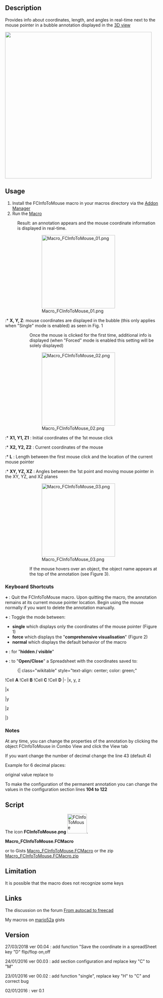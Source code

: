 <languages/>
<translate>

<!--T:1-->
{{Macro
|Name=Macro FCInfoToMouse
|Icon=FCInfoToMouse.png
|Description=Provides info about coordinates, length, and angles in real-time next to the mouse pointer.
|Author=Mario52
|Download=[https://wiki.freecad.org/images/1/10/FCInfoToMouse.png ToolBar Icon]
|Version=00.04
|Date=2018-03-27
}}

==Description== <!--T:36-->

<!--T:2-->
Provides info about coordinates, length, and angles in real-time next to the mouse pointer in a bubble annotation displayed in the [[3D_view|3D view]]

</translate>
{{Codeextralink|https://gist.githubusercontent.com/mario52a/974214c4b83beaa41495/raw/7789c1995dba2af74a14d549638267f7740c036c/Macro_FCInfoToMouse.FCMacro}}
<translate>

</translate>
[[File:Macro FCInfoToMouse 00.png|480px|]]
<translate>
<!--T:3-->
{{Caption|FCInfoToMouse macro in action}}

==Usage== <!--T:4-->

<!--T:35-->
# Install the FCInfoToMouse macro in your macros directory via the [[Std_AddonMgr|Addon Manager]]
# Run the [[Macros|Macro]] 
: Result: an annotation appears and the mouse coordinate information is displayed in real-time.

<!--T:5-->
::[[File:Macro FCInfoToMouse 01.png|240px]]
::{{Caption|Figure 1}}

<!--T:6-->
:* '''X, Y, Z''': mouse coordinates are displayed in the bubble (this only applies when "Single" mode is enabled) as seen in Fig. 1

<!--T:7-->
:: Once the mouse is clicked for the first time, additional info is displayed (when "Forced" mode is enabled this setting will be solely displayed)

<!--T:8-->
::[[File:Macro FCInfoToMouse 02.png|240px]]
::{{Caption|Figure 2}}

<!--T:9-->
:* '''X1, Y1, Z1''' : Initial coordinates of the 1st mouse click
:* '''X2, Y2, Z2''' : Current coordinates of the mouse
:* '''L''' : Length between the first mouse click and the location of the current mouse pointer
:* '''XY, YZ, XZ''' : Angles between the 1st point and moving mouse pointer in the XY, YZ, and XZ planes
</translate>
{{clear}}
<translate>

<!--T:11-->
::[[File:Macro FCInfoToMouse 03.png|240px]]
:{{Caption|Figure 3 - when mouse pointer is over an object, the name of the object will be displayed}}

<!--T:10-->
::If the mouse hovers over an object, the object name appears at the top of the annotation (see Figure 3).

</translate>
{{clear}}
<translate>

=== Keyboard Shortcuts === <!--T:12-->

<!--T:13-->
'''{{KEY|SHIFT}} + {{KEY|Q}}''': Quit the FCInfoToMouse macro. Upon quitting the macro, the annotation remains at its current mouse pointer location. Begin using the mouse normally if you want to delete the annotation manually.

<!--T:14-->
'''{{KEY|SHIFT}} + {{KEY|M}}''': Toggle the mode between: 
* '''single''' which displays only the coordinates of the mouse pointer (Figure 1) 
* '''force''' which displays the "'''comprehensive visualisation'''" (Figure 2)
* '''normal''' which displays the default behavior of the macro

<!--T:15-->
'''{{KEY|SHIFT}} + {{KEY|C}}''' : for "'''hidden / visible'''"

<!--T:31-->
'''{{KEY|SHIFT}} + {{KEY|D}}''' : to "'''Open/Close'''" a Spreadsheet with the coordinates saved to:

<!--T:32-->
:{| class="wikitable" style="text-align: center; color: green;"
!Cell '''A'''
!Cell '''B'''
!Cell '''C'''
!Cell '''D'''
|-
|x, y, z</td>
|x</td>
|y</td>
|z</td>
|}

=== Notes === <!--T:37-->

<!--T:24-->
At any time, you can change the properties of the annotation by clicking the object FCInfoToMouse in Combo View and click the View tab

<!--T:25-->
If you want change the number of decimal change the line 43 (default 4)

<!--T:26-->
Example for 6 decimal places:

<!--T:27-->
original value
{{Code|code=
global arrondi    ; arrondi    = 4
}}
replace to
{{Code|code=
global arrondi    ; arrondi    = 6
}}

<!--T:29-->
To make the configuration of the permanent annotation you can change the values in the configuration section lines '''104 to 122'''

</translate>
<translate>

==Script== <!--T:38-->

<!--T:16-->
The icon '''FCInfoToMouse.png''' [[File:FCInfoToMouse.png|64px|FCInfoToMouse]].

</translate>
'''Macro_FCInfoToMouse.FCMacro''' 

{{MacroCode|code=

# -*- coding: utf-8 -*-
"""
***************************************************************************
*   Copyright (c) 2016 <mario52>                                          *
*                                                                         *
*   This file is a supplement to the FreeCAD CAx development system.      *
*                                                                         *
*   This program is free software; you can redistribute it and/or modify  *
*   it under the terms of the GNU Lesser General Public License (LGPL)    *
*   as published by the Free Software Foundation; either version 2 of     *
*   the License, or (at your option) any later version.                   *
*   for detail see the LICENCE text file.                                 *
*                                                                         *
*   This software is distributed in the hope that it will be useful,      *
*   but WITHOUT ANY WARRANTY; without even the implied warranty of        *
*   MERCHANTABILITY or FITNESS FOR A PARTICULAR PURPOSE.  See the         *
*   GNU Library General Public License for more details.                  *
*                                                                         *
*   You should have received a copy of the GNU Library General Public     *
*   License along with this macro; if not, write to the Free Software     *
*   Foundation, Inc., 59 Temple Place, Suite 330, Boston, MA  02111-1307  *
*   USA                                                                   *
***************************************************************************
*           WARNING! All changes in this file will be lost and            *  
*                  may cause malfunction of the program                   *
***************************************************************************
"""
# https://forum.freecad.org/viewtopic.php?f=22&t=9215
# FCInfoToMouse

__title__   = "FCInfoToMouse"
__author__  = "Mario52"
__url__     = "https://wiki.freecad.org/Macro_FCInfoToMouse"
__version__ = "00.04"
__date__    = "27/03/2018"
#
import Draft, Part
import math,FreeCAD
from FreeCAD import Base
import time
App = FreeCAD

global arrondi    ; arrondi    = 4

global objectAnn  ; objectAnn  = "" 
global positionX1 ; positionX1 = 0.0
global positionY1 ; positionY1 = 0.0
global positionZ1 ; positionZ1 = 0.0
global force      ; force      = 0
global hidden     ; hidden     = 0
global coorBegin  ; coorBegin  = ""
global pas        ; pas        = 0

global spreadSheet; spreadSheet= 0
global compteur   ; compteur   = 0 
global spread     ; spread     = ""

from math import sqrt, pi, sin, cos, asin, acos, atan, atan2, degrees

def angle2(vecteur_x1,vecteur_y1,vecteur_x2,vecteur_y2,mode):   #tester getAngle ( Vector )
# calcul de l'inclinaison d'une ligne a partir de deux Vecteurs
# si "mode" = 1 alors affichage en degres sinon en radian
    try:
        deltaX = vecteur_x2 - vecteur_x1
        deltaY = vecteur_y2 - vecteur_y1
        if mode ==1:
            angle = degrees(atan2(float(deltaY),float(deltaX))) # degres  (mode = 1)
        else:
            angle = atan2(float(deltaY),float(deltaX))          # radian  (mode = 0)
        return round(angle,arrondi)
    except Exception:
        None

def sub(first, other): 
	"sub(Vector,Vector) - subtracts second vector from first one"
	if isinstance(first,FreeCAD.Vector) and isinstance(other,FreeCAD.Vector):
		return FreeCAD.Vector(first.x-other.x, first.y-other.y, first.z-other.z)

def length(first):
	"lengh(Vector) - gives vector length"
	if isinstance(first,FreeCAD.Vector):
		return math.sqrt(first.x*first.x + first.y*first.y + first.z*first.z)

def dist(first, other):
	"dist(Vector,Vector) - returns the distance between both points/vectors"
	if isinstance(first,FreeCAD.Vector) and isinstance(other,FreeCAD.Vector):
		return length(sub(first,other))

def codeColor(color):
    try:
        rgb = float((float(color)/255.0))
    except Exception:
        rgb = 0.0
    return rgb


doc = FreeCAD.ActiveDocument    
if doc == None:
    doc = FreeCAD.newDocument()

# for modify the configuration : line 104 to 122
# PS: if DisplayMode = "Line" and Frame = False the annotation is transparent
#
##### Configuration  Modify here # Begin #######################################
                                                                               #
#BackgroundColor :                                                             #
red_B           = 0.0                # 0.0 to 255.0                            #
green_B         = 84.0               # 0.0 to 255.0                            #
blue_B          = 255.0              # 0.0 to 255.0                            #
                                                                               #
displayMode     = "Line"             # "Line" or "Object"                      #
fontName        = "MS Shell Dlg 2"   # "MS Shell Dlg 2" for Windows            #
fontSize        = 8.0                # Font size                               #
frame           = False              # "False" or "True"                       #
justification   = "Left"             # "Left", "Right", "Center"               #
                                                                               #
#TextColor       :                                                             #
red_T           = 255.0              # 0.0 to 255.0                            #
green_T         = 255.0              # 0.0 to 255.0                            #
blue_T          = 255.0              # 0.0 to 255.0                            #
                                                                               #
##### Configuration  End End ###################################################

v=Gui.activeDocument().activeView()
objectAnn = App.ActiveDocument.addObject("App::AnnotationLabel","FCInfoToMouse")# create work annotation
objectAnn.LabelText=["Hello FreeCAD World"]

FreeCADGui.getDocument(doc.Name).getObject(objectAnn.Label).BackgroundColor = (codeColor(red_B),codeColor(green_B),codeColor(blue_B))   #
FreeCADGui.getDocument(doc.Name).getObject(objectAnn.Label).DisplayMode     = displayMode                                               #
FreeCADGui.getDocument(doc.Name).getObject(objectAnn.Label).FontName        = fontName                                                  #
FreeCADGui.getDocument(doc.Name).getObject(objectAnn.Label).FontSize        = fontSize                                                  #
FreeCADGui.getDocument(doc.Name).getObject(objectAnn.Label).Frame           = frame                                                     #
FreeCADGui.getDocument(doc.Name).getObject(objectAnn.Label).Justification   = justification                                             #
FreeCADGui.getDocument(doc.Name).getObject(objectAnn.Label).TextColor       = (codeColor(red_T),codeColor(green_T),codeColor(blue_T))   #

import os, sys, platform
global PolicePath;    PolicePath = ""

#if platform.system() == "Windows" :
#    PolicePath = "C:/Windows/Fonts/ARIAL.TTF"
#elif platform.system() == "Linux" :
#    PolicePath = "/usr/share/fonts/truetype/ubuntu-font-family/Ubuntu-M.ttf"
#elif platform.system() == "Darwin":
#    PolicePath = "/Library/Fonts/Arial.ttf"
#else:
#    PolicePath = "C:/Windows/Fonts/ARIAL.TTF"

p=FreeCAD.ParamGet("User parameter:BaseApp/Preferences/Mod/Draft")
PolicePath = p.GetString("FontFile")

class ViewObserver:
    def __init__(self, view):
       self.view = view

    def logPosition(self, info):
        global objectAnn
        global positionX1, positionY1, positionZ1
        global pas, arrondi
        global coorBegin
        global force
        global hidden
        global PolicePath
        global spreadSheet
        global compteur
        global spread

######## for testing key ############
#        try:                       #
#            print info["Key"]      #
#            print info["State"]    #
##            print ord(info["Key"]) #
#        except Exception:          #
#            None                   #
#####################################

        Button1 = 0

        try:
            if (info["Key"] == "Q") and (info["State"] == "DOWN"):                        # SHIFT + Q for quit
                v.removeEventCallback("SoEvent",c)                                        # close event observation
                FreeCAD.Console.PrintMessage( "End FCInfoToMouse" + "\n")
        except Exception:
            None

        try:
            if (info["Key"] == "M") and (info["State"] == "DOWN"):                        # SHIFT + M for force display
                if force == 0:
                    force = 1
                    FreeCAD.Console.PrintMessage( "Forced " + "\n")
                elif force == 1:
                    force = 2
                    FreeCAD.Console.PrintMessage( "Single " + "\n")
                elif force == 2:
                    force = 0
                    FreeCAD.Console.PrintMessage( "Normal " + "\n")
        except Exception:
            None

        try:
            if (info["Key"] == "C") and (info["State"] == "DOWN"):                        # SHIFT + C for hidden / visible annotation OK
                if hidden == 0:
                    hidden = 1
                    FreeCADGui.getDocument(doc.Name).getObject(objectAnn.Label).Visibility = False
                    FreeCAD.Console.PrintMessage( "concealed " + "\n")
                else:
                    hidden = 0
                    FreeCADGui.getDocument(doc.Name).getObject(objectAnn.Label).Visibility = True
                    FreeCAD.Console.PrintMessage( "visible " + "\n")
        except Exception:
            None

        try:
            if (info["Key"] == "D") and (info["State"] == "DOWN"):                        # SHIFT + S for Open spreadSheet
                if spreadSheet == 0:
                    #spread = FreeCAD.ActiveDocument.getObjectsByLabel(spread.Name)[0]    # for append in existant SpreadSheet
                    spread = App.activeDocument().addObject('Spreadsheet::Sheet','MySpreedSheett')
                    spreadSheet = 1
                    FreeCAD.Console.PrintMessage("SpreadSheet open : " + spread.Name + "\n")
                else:
                    spreadSheet = 0
                    FreeCAD.Console.PrintMessage("SpreadSheet closed" + "\n")
                compteur    = 0
        except Exception:
            None

        try:
            object2 = ""
            object = v.getObjectInfo(v.getCursorPos())                                    # here for object preselected
            object2 = object["Object"] + "." + object["Component"]                        # object + component
            pnt = FreeCAD.Vector(float(object["x"]),float(object["y"]),float(object["z"]))# vector on position mouse to object
#            print "pnt ",pnt
        except Exception:
            pos = info["Position"]                                                        # if mouse in 3D view
            pnt = self.view.getPoint(pos)                                                 # vector detect on mouse position 3D view
#            print "pnt ",pnt

        try:
            if (info["Button"] == "BUTTON1") and (info["State"] == "DOWN"):               # coordinates clic to mouse
                positionX1 = round(pnt[0],arrondi)
                positionY1 = round(pnt[1],arrondi)
                positionZ1 = round(pnt[2],arrondi)
                
                coorBegin = ""
                coorBegin = "X1: "+str(positionX1)+"  Y1: "+str(positionY1)+"  Z1: "+str(positionZ1)
                if pas == 0:
                    pas = 1
                else:
                    pas = 0

                try:                                                   # spreadSheet
                    if spreadSheet == 1:
                        compteur += 1
                        spread.set("A"+str(compteur) ,  str(positionX1) + ", " + str(positionY1) + ", " + str(positionZ1))
                        spread.set("B"+str(compteur) ,  str(positionX1))
                        spread.set("C"+str(compteur) ,  str(positionY1))
                        spread.set("D"+str(compteur) ,  str(positionZ1))
                        App.ActiveDocument.recompute()
                        FreeCAD.Console.PrintMessage(str(compteur) + " : " +  str(positionX1) + ", " + str(positionY1) + ", " + str(positionZ1) + "\n")
                except Exception:
                    None
                
        except Exception:
            None

        try:
            objectAnn.BasePosition = (pnt[0], pnt[1], pnt[2])
            if force == 2:
                objectAnn.LabelText = ["X: " + str(round(pnt[0],arrondi)) + " Y: " + str(round(pnt[1],arrondi)) + " Z: " + str(round(pnt[2],arrondi))]
            else:
                if ((pas == 1) or (force == 1)):
                    coorEnd = longueur = angles = ""
                    coorEnd = "X2: " + str(round(pnt[0],arrondi)) + "  Y2: " + str(round(pnt[1],arrondi)) + "  Z2: " + str(round(pnt[2],arrondi))
                    longueur = "L: " + str(round(dist(FreeCAD.Vector(positionX1,positionY1,positionZ1), FreeCAD.Vector(pnt[0], pnt[1], pnt[2])),12)) # around to 12 decimales
                    alphaXY = alphaXY = alphaXZ = 0.0
                    alphaXY = str(round(angle2(positionX1,positionY1,pnt[0],pnt[1],1),arrondi))
                    alphaYZ = str(round(angle2(positionY1,positionZ1,pnt[1],pnt[2],1),arrondi))
                    alphaXZ = str(round(angle2(positionX1,positionZ1,pnt[0],pnt[2],1),arrondi))
        
                    angles = "XY: " + alphaXY + unichr(176) + "  YZ: " + alphaYZ + unichr(176) + "  XZ: " + alphaXZ + unichr(176)    # unichr(176) = degrees character
        
                    if object2 == "":
                        objectAnn.LabelText = [coorBegin, coorEnd, longueur, angles,]
                    else:
                        objectAnn.LabelText = [object2, coorBegin, coorEnd, longueur, angles,]
                else:
                    if object2 == "":
                        objectAnn.LabelText = ["X: " + str(round(pnt[0],arrondi)) + " Y: " + str(round(pnt[1],arrondi)) + " Z: " + str(round(pnt[2],arrondi)),]
                    else:
                        objectAnn.LabelText = [object2, "X: " + str(round(pnt[0],arrondi)) + " Y: " + str(round(pnt[1],arrondi)) + " Z: " + str(round(pnt[2],arrondi))]

        except Exception:
            FreeCAD.Console.PrintError("End FCInfoToMouse by an error" + "\n")
            v.removeEventCallback("SoEvent",c)                                            # close event observation

##### Begin ######
FreeCAD.Console.PrintMessage("__Welcome to FCInfoToMouse__" + "\n")
FreeCAD.Console.PrintMessage("SHIFT + Q : for quit" + "\n")
FreeCAD.Console.PrintMessage("SHIFT + M : for force display, mode single, mode normal" + "\n")
FreeCAD.Console.PrintMessage("SHIFT + C : for concealed / visible" + "\n")
FreeCAD.Console.PrintMessage("SHIFT + D : for create spreadSheet / close spreadSheet" + "\n")
FreeCAD.Console.PrintMessage("____________________________" + "\n")

pas = 0
o = ViewObserver(v)
try:
    c = v.addEventCallback("SoEvent",o.logPosition)
except Exception:
    App.ActiveDocument.removeObject(objectAnn.Label)
    FreeCAD.Console.PrintMessage( "Not GUI End FCInfoToMouse" + "\n")


}}
<translate>

<!--T:17-->
or to Gists [https://gist.github.com/mario52a/974214c4b83beaa41495 Macro_FCInfoToMouse.FCMacro] or the zip [https://gist.github.com/mario52a/974214c4b83beaa41495/archive/d62630049d4663369fc80519a7655ee4c32c8711.zip Macro_FCInfoToMouse.FCMacro.zip]
</translate>
<translate>

==Limitation== <!--T:18-->

<!--T:19-->
It is possible that the macro does not recognize some keys
</translate>
<translate>

==Links== <!--T:39-->

<!--T:20-->
The discussion on the forum [https://forum.freecad.org/viewtopic.php?f=3&t=13592 From autocad to freecad]

<!--T:21-->
My macros on [https://gist.github.com/mario52a mario52a ] gists
</translate>
<translate>

==Version== <!--T:22-->

<!--T:33-->
27/03/2018 ver 00.04 : add function "Save the coordinate in a spreadSheet key "D" flip/flop on,off

<!--T:30-->
24/01/2016 ver 00.03 : add section configuration and replace key "C" to "M"

<!--T:23-->
23/01/2016 ver 00.02 : add function "single", replace key "H" to "C" and correct bug

<!--T:28-->
02/01/2016 : ver 0.1
</translate>